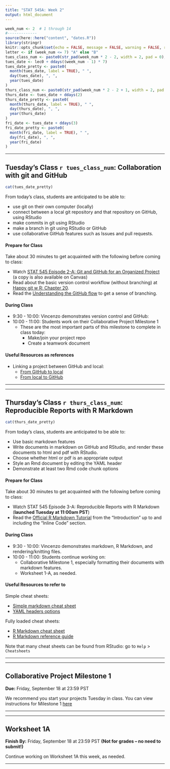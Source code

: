 ```yaml
---
title: "STAT 545A: Week 2"
output: html_document
---
```



  

```r
week_num <- 2  # 1 through 14
#-------------
source(here::here("content", "dates.R"))
library(stringr)
knitr::opts_chunk$set(echo = FALSE, message = FALSE, warning = FALSE, results = "asis")
letter <- if (week_num <= 7) "A" else "B"
tues_class_num <- paste0(str_pad(week_num * 2 - 2, width = 2, pad = 0), letter)
tues_date <- lec0 + ddays((week_num - 1) * 7)
tues_date_pretty <- paste0(
  month(tues_date, label = TRUE), " ", 
  day(tues_date), ", ", 
  year(tues_date)
)
thurs_class_num <- paste0(str_pad(week_num * 2 - 2 + 1, width = 2, pad = 0), letter)
thurs_date <- tues_date + ddays(2)
thurs_date_pretty <- paste0(
  month(thurs_date, label = TRUE), " ", 
  day(thurs_date), ", ", 
  year(thurs_date)
)
fri_date <- tues_date + ddays(3)
fri_date_pretty <- paste0(
  month(fri_date, label = TRUE), " ", 
  day(fri_date), ", ", 
  year(fri_date)
)
```


----- 

<!-- ******TUESDAY'S CLASS****** -->

## Tuesday's Class `r tues_class_num`: Collaboration with git and GitHub

```r
cat(tues_date_pretty)
```

From today's class, students are anticipated to be able to:

- use git on their own computer (locally)
- connect between a local git repository and that repository on GitHub, using RStudio
- make commits in git using RStudio
- make a branch in git using RStudio or GitHub
- use collaborative GitHub features such as Issues and pull requests.

#### Prepare for Class

Take about 30 minutes to get acquainted with the following before coming to class:

- Watch [STAT 545 Episode 2-A: Git and GitHub for an Organized Project](https://youtu.be/l2ftm-YwJs8) (a copy is also available on Canvas)
- Read about the basic version control workflow (without branching) at [Happy git w R: Chapter 20](https://happygitwithr.com/git-basics.html).
- Read the [Understanding the GitHub flow](https://guides.github.com/introduction/flow/) to get a sense of branching.


#### During Class

- 9:30 - 10:00: Vincenzo demonstrates version control and GitHub:
- 10:00 - 11:00: Students work on their Collaborative Project Milestone 1
    - These are the most important parts of this milestone to complete in class today:
        - Make/join your project repo
        - Create a teamwork document

#### Useful Resources as references

- Linking a project between GitHub and local:
    - [From GitHub to local](https://happygitwithr.com/new-github-first.html)
    - [From local to GitHub](https://happygitwithr.com/existing-github-last.html)


-----

-----

<!-- ******THURSDAY'S CLASS****** -->

## Thursday's Class `r thurs_class_num`: Reproducible Reports with R Markdown

```r
cat(thurs_date_pretty)
```

From today's class, students are anticipated to be able to:

- Use basic markdown features
- Write documents in markdown on GitHub and RStudio, and render these documents to html and pdf with RStudio.
- Choose whether html or pdf is an appropriate output
- Style an Rmd document by editing the YAML header
- Demonstrate at least two Rmd code chunk options

#### Prepare for Class

Take about 30 minutes to get acquainted with the following before coming to class:

- Watch STAT 545 Episode 3-A: Reproducible Reports with R Markdown (**launched Tuesday at 11:00am PST**)
- Read the [Official R Markdown Tutorial](https://rmarkdown.rstudio.com/lesson-1.html) from the "Introduction" up to and including the "Inline Code" section.

#### During Class

- 9:30 - 10:00: Vincenzo demonstrates markdown, R Markdown, and rendering/knitting files.
- 10:00 - 11:00: Students continue working on:
    - Collaborative Milestone 1, especially formatting their documents with markdown features.
    - Worksheet 1-A, as needed.

#### Useful Resources to refer to

Simple cheat sheets:

- [Simple markdown cheat sheet](https://guides.github.com/pdfs/markdown-cheatsheet-online.pdf)
- [YAML headers options](https://bookdown.org/yihui/rmarkdown/html-document.html)

Fully loaded cheat sheets:

- [R Markdown cheat sheet](https://rstudio.com/wp-content/uploads/2016/03/rmarkdown-cheatsheet-2.0.pdf)
- [R Markdown reference guide](https://rstudio.com/wp-content/uploads/2015/03/rmarkdown-reference.pdf?_ga=2.177968037.1059384083.1597196687-1784159993.1567907747)

Note that many cheat sheets can be found from RStudio: go to `Help` > `Cheatsheets`

-----

-----

<!-- ******PROJECT****** -->

## Collaborative Project Milestone 1

**Due:** Friday, September 18 at 23:59 PST

We recommend you start your projects Tuesday in class. You can view instructions for Milestone 1 [here](https://github.com/UBC-STAT/stat545.stat.ubc.ca/blob/master/content/collaborative-project/milestone1/README.md#stat-545a-collaborative-project-milestone-1)

-----

-----

<!-- ******WORKSHEET****** -->

## Worksheet 1A

**Finish By:** Friday, September 18 at 23:59 PST **(Not for grades -- no need to submit!)**

Continue working on Worksheet 1A this week, as needed. 

-----

